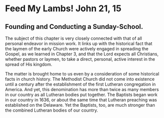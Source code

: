 # Feed My Lambs!  John 21, 15
## Founding and Conducting a Sunday-School. {-}

The subject of this chapter is very closely connected with that of all personal endeavor in mission work.  It links up with the historical fact that the laymen of the early Church were actively engaged in spreading the Gospel, as we learned in Chapter 3, and that the Lord expects all Christians, whether pastors or laymen, to take a direct, personal, active interest in the spread of His kingdom.

The matter is brought home to us even by a consideration of some historical facts in church history.  The Methodist Church did not come into existence until a century after the establishment of the first Lutheran congregation in America.  And yet, this denomination has more than twice as many members in our country as all Lutheran bodies put together.  The Baptists began work in our country in 1636, or about the same time that Lutheran preaching was established on the Delaware.  Yet the Baptists, too, are much stronger than the combined Lutheran bodies of our country.


